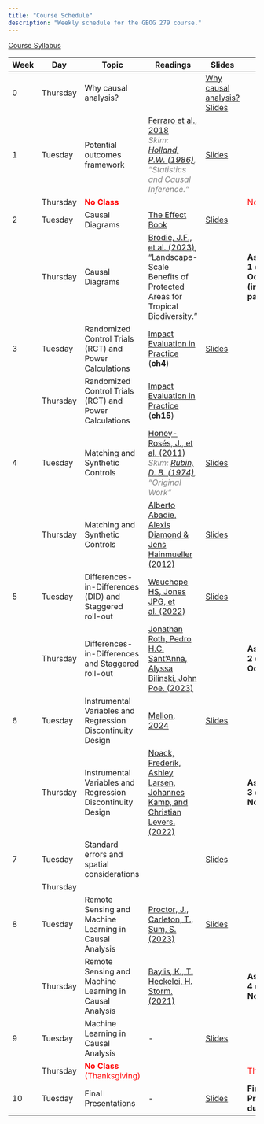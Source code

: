```yaml
---
title: "Course Schedule"
description: "Weekly schedule for the GEOG 279 course."
---
```


[Course Syllabus](syllabus/GEOG279_Syllabus_Fall_24.pdf)

| **Week** | **Day**      | **Topic**                                   | **Readings**                                                                                                                                                                  | **Slides** | **Notes**       |
|----------|--------------|---------------------------------------------|-------------------------------------------------------------------------------------------------------------------------------------------------------------------------------|------------|-----------------|
| 0        | Thursday     | Why causal analysis?                       |                                                                                                                                                                               | [Why causal analysis? Slides](slides/Intro_to_causality.pptx) |                 |
| 1        | Tuesday      | Potential outcomes framework               | [Ferraro et al., 2018](https://doi.org/10.1073/pnas.18055631) <br> <span style="color: gray; font-style: italic;">Skim: [Holland, P.W. (1986)](https://doi.org/10.2307/2289064), "Statistics and Causal Inference."</span> | [Slides](slides/Intro_to_causality.pptx) |                 |
|          | Thursday     | <span style="color: red;">**No Class**</span> |                                                                                                                                                                               |            | <span style="color: red;">No Class</span> |
| 2        | Tuesday      | Causal Diagrams                            | [The Effect Book](https://theeffectbook.net/index.html)                                                                                                                       | [Slides](#) |                 |
|          | Thursday     | Causal Diagrams                            | [Brodie, J.F., et al. (2023)](https://pubmed.ncbi.nlm.nih.gov/37612395/), "Landscape-Scale Benefits of Protected Areas for Tropical Biodiversity."                            |            | **Assignment 1 due Thurs, Oct 10 (includes paper topic)** |
| 3        | Tuesday      | Randomized Control Trials (RCT) and Power Calculations | [Impact Evaluation in Practice](Books/9781464807794.pdf) (**ch4**)                                                                                                           | [Slides](#) |                 |
|          | Thursday     | Randomized Control Trials (RCT) and Power Calculations | [Impact Evaluation in Practice](Books/9781464807794.pdf) (**ch15**)                                                                                                          |            |                 |
| 4        | Tuesday      | Matching and Synthetic Controls            | [Honey-Rosés, J., et al. (2011)](https://conbio.onlinelibrary.wiley.com/doi/10.1111/j.1523-1739.2011.01729.x) <br> <span style="color: gray; font-style: italic;">Skim: [Rubin, D. B. (1974)](journals/1975-06502-001.pdf), "Original Work"</span> | [Slides](#) |                 |
|          | Thursday     | Matching and Synthetic Controls            | [Alberto Abadie, Alexis Diamond & Jens Hainmueller (2012)](https://www.tandfonline.com/doi/citedby/10.1198/jasa.2009.ap08746?scroll=top&needAccess=true) | [Slides](#) | |
| 5        | Tuesday      | Differences-in-Differences (DID) and Staggered roll-out  | [Wauchope HS, Jones JPG, et al. (2022)](https://pubmed.ncbi.nlm.nih.gov/35444280/)                                                                                          | [Slides](#) |                 |
|          | Thursday     | Differences-in-Differences and Staggered roll-out | [Jonathan Roth, Pedro H.C. Sant’Anna, Alyssa Bilinski, John Poe. (2023)](https://doi.org/10.1016/j.jeconom.2023.03.008)                                                     |            | **Assignment 2 due Thurs, Oct 24** |
| 6        | Tuesday      | Instrumental Variables and Regression Discontinuity Design | [Mellon, 2024](https://doi.org/10.1111/ajps.12894)                                                                                                                           | [Slides](#) |                 |
|          | Thursday     | Instrumental Variables and Regression Discontinuity Design | [Noack, Frederik, Ashley Larsen, Johannes Kamp, and Christian Levers. (2022)](https://onlinelibrary.wiley.com/doi/full/10.1111/ajae.12274)                                   |            | **Assignment 3 due Thurs, Nov 7** |
| 7        | Tuesday      | Standard errors and spatial considerations  |                                                                                                                                                                               | [Slides](#) |                 |
|          | Thursday     |                                           |                                                                                                                                                                               |            |                 |
| 8        | Tuesday      | Remote Sensing and Machine Learning in Causal Analysis | [Proctor, J., Carleton, T., Sum, S. (2023)](https://www.nber.org/papers/w30861?utm_campaign=ntwh&utm_medium=email&utm_source=ntwg3)                                          | [Slides](#) |                 |
|          | Thursday     | Remote Sensing and Machine Learning in Causal Analysis | [Baylis, K., T. Heckelei, H. Storm. (2021)](https://doi.org/10.1016/bs.hesagr.2021.10.007)                                                                                  |            | **Assignment 4 due Thurs, Nov 21** |
| 9        | Tuesday      | Machine Learning in Causal Analysis        | -                                                                                                                                                                             | [Slides](#) |                 |
|          | Thursday     | <span style="color: red;">**No Class** (Thanksgiving)</span> |                                                                                                                                                                               |            | <span style="color: red;">Thanksgiving</span> |
| 10       | Tuesday      | Final Presentations                       | -                                                                                                                                                                             | [Slides](#) | **Final Paper Proposal due Dec 9th** |
